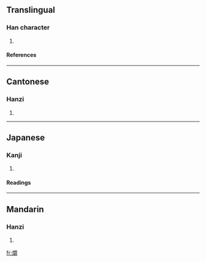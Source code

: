 ==Translingual==
===Han character===
{{Han char|rn=86|rad=火|as=18|sn=22|four=9284<sub>6</sub>|canj=火月田戈 (FBWI)}}
# {{defn|Han|sort=火18}}
====References====
{{Han ref|kx=0687.330|dkj=19614|dj=1099.180|hdz=32248.120|uh=721D|ud=29213|bh=F5DA|bd=62938}}

----
==Cantonese==
===Hanzi===
{{yue-hanzi|jyut=|y=jeuk6}}
# {{defn|Cantonese}}

----
==Japanese==
===Kanji===
{{ja-kanji|grade=|rs=火18}}
# {{defn|Japanese}} 
====Readings====
{{ja-readings|on=[[しゃく]] (shaku), [[さく]] (saku), [[しょう]] (shō)|kun=[[たいまつ]] (taimatsu)}}

----
==Mandarin==
===Hanzi===
{{cmn-hanzi|pin=[[jué]] (jue2)|wg=chüeh<sup>2</sup>}}
# {{defn|Mandarin}}

[[fr:爝]]